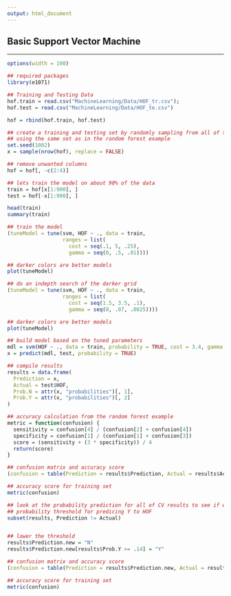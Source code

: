 ```yaml
---
output: html_document
---
```


## **Basic Support Vector Machine**

---


```r

options(width = 100)

## required packages
library(e1071)

## Training and Testing Data
hof.train = read.csv("MachineLearning/Data/HOF_tr.csv"); 
hof.test = read.csv("MachineLearning/Data/HOF_te.csv")

hof = rbind(hof.train, hof.test)

## create a training and testing set by randomly sampling from all of the data
## using the same set as in the random forest example
set.seed(1002)
x = sample(nrow(hof), replace = FALSE)

## remove unwanted columns
hof = hof[, -c(2:4)]

## lets train the model on about 90% of the data
train = hof[x[1:900], ]
test = hof[-x[1:900], ]

head(train)
summary(train)

## train the model
(tuneModel = tune(svm, HOF ~ ., data = train, 
                  ranges = list(
                    cost = seq(.1, 5, .25),
                    gamma = seq(0, .5, .01))))

## darker colors are better models
plot(tuneModel)

## do an indepth search of the darker grid
(tuneModel = tune(svm, HOF ~ ., data = train, 
                  ranges = list(
                    cost = seq(1.5, 3.5, .1), 
                    gamma = seq(0, .07, .0025))))

## darker colors are better models
plot(tuneModel)

## build model based on the tuned parameters
mdl = svm(HOF ~ ., data = train, probability = TRUE, cost = 3.4, gamma = .06)
x = predict(mdl, test, probability = TRUE)

## compile results
results = data.frame(
  Prediction = x,
  Actual = test$HOF,
  Prob.N = attr(x, "probabilities")[, 1],
  Prob.Y = attr(x, "probabilities")[, 2]
)

## accuracy calculation from the random forest example
metric = function(confusion) {
  sensitivity = confusion[4] / (confusion[2] + confusion[4])
  specificity = confusion[1] / (confusion[1] + confusion[3])
  score = (sensitivity + (3 * specificity)) / 4
  return(score)
}

## confusion matrix and accuracy score
(confusion = table(Prediction = results$Prediction, Actual = results$Actual))

## accuracy score for training set
metric(confusion)

## look at the probability prediction for all of CV results to see if we should lower the
## probability threshold for predicing Y to HOF
subset(results, Prediction != Actual)


## lower the threshold
results$Prediction.new = "N"
results$Prediction.new[results$Prob.Y >= .14] = "Y"

## confusion matrix and accuracy score
(confusion = table(Prediction = results$Prediction.new, Actual = results$Actual))

## accuracy score for training set
metric(confusion)


```



